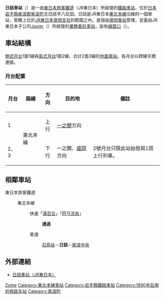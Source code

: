 {{Unreferenced|time=2021-01-24T05:03:02+00:00}}
{{noteTA
|1=zh-hans:日诘站; zh-hk:日詰站; zh-tw:日詰車站}}
{{日本車站資訊
|公司色 = green
|文字色 =
|站名 = 日詰站
|圖片 = Hizume Station.JPG
|pxl =
|圖片說明 = 站舍
|日文原名 = 日詰
|平假名 = ひづめ
|羅馬拼音 = Hizume
|電報略號 = ツメ
|所屬公司 = [[東日本旅客鐵道|東日本旅客鐵道]]（JR東日本）
|所在地 = [[岩手縣|岩手縣]][[紫波郡|紫波郡]][[紫波町|紫波町]]北日詰字八反田36
|啟用年月日 = 1890年（[[明治|明治]]23年）11月1日
|車站構造 = [[地面車站|地面車站]]
|月台配置 = 2面3線
|乘客人數 = 520
|上下車人次 =
|統計年度 = 2015年
|所屬路線 = {{Color|mediumseagreen|■}}[[東北本線|東北本線]]
|前一站 = [[石鳥谷站|石鳥谷]]
|前一站距離 = 5.4
|後一站距離 = 1.8
|後一站 = [[紫波中央站|紫波中央]]
|距離 = 516.8
|起點站 = [[東京站|東京]]
|備註 = 業務委託站<br/>設有[[綠窗口|綠窗口]]
}}
'''日詰車站'''（{{jpn|j=日詰駅|hg=ひづめえき|rm=Hizume eki|f=y}}）是一由[[東日本旅客鐵道|東日本旅客鐵道]]（JR東日本）所經營的[[鐵路車站|鐵路車站]]，位於[[日本|日本]][[岩手縣|岩手縣]][[紫波郡|紫波郡]][[紫波町|紫波町]]北日詰字八反田。日詰是JR東日本[[東北本線|東北本線]]沿線的一個車站，管轄上位於[[東日本旅客鐵道盛岡支社|JR東日本盛岡支社]]的範圍之內，是個由[[盛岡車站|盛岡車站]]管理，並委由JR東日本子公司[[Jaster|Jaster]]（{{lang|ja|ジャスター}}）所經營的[[業務委託車站|業務委託車站]]，設有[[綠窗口|綠窗口]]（{{lang|ja|みどりの窓口}}）。

== 車站結構 ==
[[側式月台|側式月台]]1面1線與[[島式月台|島式月台]]1面2線，合計2面3線的[[地面車站|地面車站]]。各月台以跨線天橋連接。
=== 月台配置 ===
{| rules="rows" class="wikitable"
!月台<!-- 事業者側による呼称 --->!!路線!!方向!!目的地!!備註
|-
! 1
|rowspan=2|{{Color|mediumseagreen|■}}東北本線
| style="text-align:center" | 上行
|[[一之關站|一之關]]方向
|  
|-
! 2、3
| style="text-align:center" | 下行
|一之關、[[盛岡站|盛岡]]方向
| 2號月台只限此站始發與1班上行列車。
|}
== 相鄰車站 ==
;東日本旅客鐵道
: {{Color|mediumseagreen|■}}東北本線
:: {{Color|red|□}}快速「[[濱百合號列車|濱百合]]」「[[東北本線#快速「アテルイ」|阿弖流為]]」
::: '''通過'''
:: {{Color|gray|■}}普通
::: [[石鳥谷站|石鳥谷]]－'''日詰'''－[[紫波中央站|紫波中央]]

== 外部連結 ==
* {{ja}}[http://www.jreast.co.jp/estation/station/info.aspx?StationCd=1324 日詰車站（JR東日本）] {{Wayback|url=http://www.jreast.co.jp/estation/station/info.aspx?StationCd=1324 |date=20191113235924 }}

{{東北本線}}

{{DEFAULTSORT:Hizume}}
[[Category:日本鐵路車站_Hi|Zume]]
[[Category:東北本線車站|Category:東北本線車站]]
[[Category:岩手縣鐵路車站|Category:岩手縣鐵路車站]]
[[Category:1890年启用的铁路车站|Category:1890年启用的铁路车站]]
[[Category:紫波町|Category:紫波町]]

{{japan-rail-stub}}